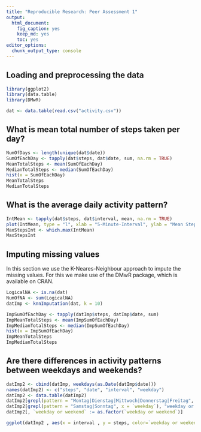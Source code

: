 ```yaml
---
title: "Reproducible Research: Peer Assessment 1"
output: 
  html_document: 
    fig_caption: yes
    keep_md: yes
    toc: yes
editor_options: 
  chunk_output_type: console
---
```

## Loading and preprocessing the data
```r
library(ggplot2)
library(data.table)
library(DMwR)

dat <- data.table(read.csv("activity.csv"))
```

## What is mean total number of steps taken per day?
```r
NumOfDays <- length(unique(dat$date))
SumOfEachDay <- tapply(dat$steps, dat$date, sum, na.rm = TRUE)
MeanTotalSteps <- mean(SumOfEachDay)
MedianTotalSteps <- median(SumOfEachDay)
hist(x = SumOfEachDay)
MeanTotalSteps
MedianTotalSteps
```

## What is the average daily activity pattern?
```r
IntMean <- tapply(dat$steps, dat$interval, mean, na.rm = TRUE)
plot(IntMean, type = "l", xlab = "5-Minute-Interval", ylab = "Mean Steps taken per day", main = "Mean steps taken per day in each interval")
MaxStepsInt <- which.max(IntMean)
MaxStepsInt
```

## Imputing missing values
In this section we use the K-Neares-Neighbour approach to impute the missing values. For this we make use of the DMwR package, which is available on CRAN.
```r
LogicalNA <- is.na(dat)
NumOfNA <- sum(LogicalNA)
datImp <- knnImputation(dat, k = 10)

ImpSumOfEachDay <- tapply(datImp$steps, datImp$date, sum)
ImpMeanTotalSteps <- mean(ImpSumOfEachDay)
ImpMedianTotalSteps <- median(ImpSumOfEachDay)
hist(x = ImpSumOfEachDay)
ImpMeanTotalSteps
ImpMedianTotalSteps
```


## Are there differences in activity patterns between weekdays and weekends?
```r
datImp2 <- cbind(datImp, weekdays(as.Date(datImp$date)))
names(datImp2) <- c("steps", "date", "interval", "weekday")
datImp2 <- data.table(datImp2)
datImp2[grepl(pattern = "Montag|Dienstag|Mittwoch|Donnerstag|Freitag", x = `weekday`), "weekday or weekend"] <- "weekday"
datImp2[grepl(pattern = "Samstag|Sonntag", x = `weekday`), "weekday or weekend"] <- "weekend"
datImp2[, `weekday or weekend` := as.factor(`weekday or weekend`)]

ggplot(datImp2 , aes(x = interval , y = steps, color=`weekday or weekend`)) + geom_line() + labs(title = "Mean Steps by Weekday/-end", x = "Interval", y = "Number of Steps") + facet_wrap(~`weekday or weekend` , ncol = 1, nrow=2)
``` 